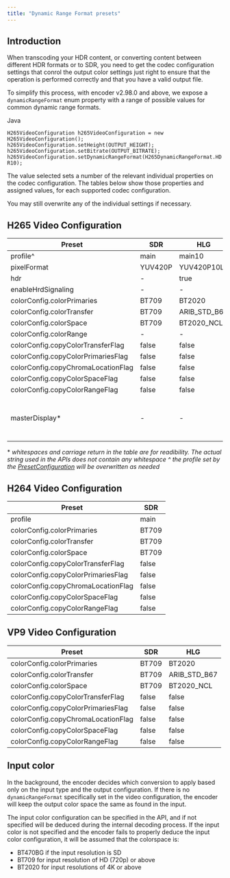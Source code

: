 ```yaml
---
title: "Dynamic Range Format presets"
---
```


## Introduction

When transcoding your HDR content, or converting content between different HDR formats or to SDR, you need to get the codec configuration settings that conrol the output color settings just right to ensure that the operation is performed correctly and that you have a valid output file.

To simplify this process, with encoder v2.98.0 and above, we expose a `dynamicRangeFormat` enum property with a range of possible values for common dynamic range formats.

Java

`H265VideoConfiguration h265VideoConfiguration = new H265VideoConfiguration();
h265VideoConfiguration.setHeight(OUTPUT_HEIGHT);
h265VideoConfiguration.setBitrate(OUTPUT_BITRATE);
h265VideoConfiguration.setDynamicRangeFormat(H265DynamicRangeFormat.HDR10);
`

The value selected sets a number of the relevant individual properties on the codec configuration. The tables below show those properties and assigned values, for each supported codec configuration.

You may still overwrite any of the individual settings if necessary.

## H265 Video Configuration

| Preset                             | SDR     | HLG            | HDR10                                                                   | DOLBY\_VISION                                                            |
| ---------------------------------- | ------- | -------------- | ----------------------------------------------------------------------- | ------------------------------------------------------------------------ |
| profile^                           | main    | main10         | main10                                                                  | main10                                                                   |
| pixelFormat                        | YUV420P | YUV420P10LE    | YUV420P10LE                                                             | YUV420P10LE                                                              |
| hdr                                | \-      | true           | true                                                                    | \-                                                                       |
| enableHrdSignaling                 | \-      | \-             | \-                                                                      | true                                                                     |
| colorConfig.colorPrimaries         | BT709   | BT2020         | BT2020                                                                  | UNSPECIFIED                                                              |
| colorConfig.colorTransfer          | BT709   | ARIB\_STD\_B67 | SMPTE2084                                                               | UNSPECIFIED                                                              |
| colorConfig.colorSpace             | BT709   | BT2020\_NCL    | BT2020\_NCL                                                             | UNSPECIFIED                                                              |
| colorConfig.colorRange             | \-      | \-             | \-                                                                      | JPEG                                                                     |
| colorConfig.copyColorTransferFlag  | false   | false          | false                                                                   | false                                                                    |
| colorConfig.copyColorPrimariesFlag | false   | false          | false                                                                   | false                                                                    |
| colorConfig.copyChromaLocationFlag | false   | false          | false                                                                   | false                                                                    |
| colorConfig.copyColorSpaceFlag     | false   | false          | false                                                                   | false                                                                    |
| colorConfig.copyColorRangeFlag     | false   | false          | false                                                                   | false                                                                    |
| masterDisplay\*                    | \-      | \-             | G(8500,39850) B(6550,2300) R(35400,14600) WP(15635,16450) L(10000000,1) | G(13250,34500) B(7500,3000) R(34000,16000) WP(15635,16450) L(10000000,1) |

\* _whitespaces and carriage return in the table are for readibility. The actual string used in the APIs does not contain any whitespace_ _^ the profile set by the [PresetConfiguration](/encoding/docs/h265-presets) will be overwritten as needed_

## H264 Video Configuration

| Preset                             | SDR   |
| ---------------------------------- | ----- |
| profile                            | main  |
| colorConfig.colorPrimaries         | BT709 |
| colorConfig.colorTransfer          | BT709 |
| colorConfig.colorSpace             | BT709 |
| colorConfig.copyColorTransferFlag  | false |
| colorConfig.copyColorPrimariesFlag | false |
| colorConfig.copyChromaLocationFlag | false |
| colorConfig.copyColorSpaceFlag     | false |
| colorConfig.copyColorRangeFlag     | false |

## VP9 Video Configuration

| Preset                             | SDR   | HLG            |
| ---------------------------------- | ----- | -------------- |
| colorConfig.colorPrimaries         | BT709 | BT2020         |
| colorConfig.colorTransfer          | BT709 | ARIB\_STD\_B67 |
| colorConfig.colorSpace             | BT709 | BT2020\_NCL    |
| colorConfig.copyColorTransferFlag  | false | false          |
| colorConfig.copyColorPrimariesFlag | false | false          |
| colorConfig.copyChromaLocationFlag | false | false          |
| colorConfig.copyColorSpaceFlag     | false | false          |
| colorConfig.copyColorRangeFlag     | false | false          |

## Input color

In the background, the encoder decides which conversion to apply based only on the input type and the output configuration. If there is no `dynamicRangeFormat` specifically set in the video configuration, the encoder will keep the output color space the same as found in the input.

The input color configuration can be specified in the API, and if not specified will be deduced during the internal decoding process. If the input color is not specified and the encoder fails to properly deduce the input color configuration, it will be assumed that the colorspace is:

* BT470BG if the input resolution is SD
* BT709 for input resolution of HD (720p) or above
* BT2020 for input resolutions of 4K or above